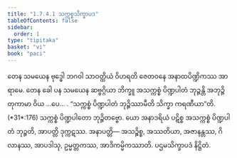 ```yaml
---
title: "1.7.4.1 သက္ကစ္စသိက္ခာပဒ"
tableOfContents: false
sidebar:
  order: 1
type: "tipitaka"
basket: "vi"
book: "paci"
---
```



<DynamicBreadcrumb />

<Division number="606" book="paci" e="ch" v="2" p="250">

<Paragraph number="1835" book="paci">
တေန သမယေန ဗုဒ္ဓေါ ဘဂဝါ သာဝတ္ထိယံ ဝိဟရတိ ဇေတဝနေ အနာထပိဏ္ဍိကဿ အာရာမေ. တေန ခေါ ပန သမယေန ဆဗ္ဗဂ္ဂိယာ ဘိက္ခူ အသက္ကစ္စံ ပိဏ္ဍပါတံ ဘုဉ္ဇန္တိ အဘုဉ္ဇိတုကာမာ ဝိယ …ပေ… .
</Paragraph>

<Paragraph number="1836" book="paci">
<Emphasis>“သက္ကစ္စံ ပိဏ္ဍပါတံ ဘုဉ္ဇိဿာမီတိ သိက္ခာ ကရဏီယာ”</Emphasis>တိ. (*31*:<Emphasis>176</Emphasis>)
</Paragraph>

<Paragraph number="1837" book="paci">
သက္ကစ္စံ ပိဏ္ဍပါတော ဘုဉ္ဇိတဗ္ဗော. ယော အနာဒရိယံ ပဋိစ္စ အသက္ကစ္စံ ပိဏ္ဍပါတံ ဘုဉ္ဇတိ, အာပတ္တိ ဒုက္ကဋဿ.
</Paragraph>

<Paragraph number="1838" book="paci">
အနာပတ္တိ— အသဉ္စိစ္စ, အဿတိယာ, အဇာနန္တဿ, ဂိလာနဿ, အာပဒါသု, ဥမ္မတ္တကဿ, အာဒိကမ္မိကဿာတိ.

</Paragraph>
</Division>

<Paragraph number="1839" type="center" book="paci">
ပဌမသိက္ခာပဒံ နိဋ္ဌိတံ.
</Paragraph>
